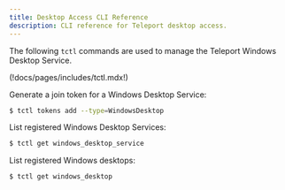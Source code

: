 ```yaml
---
title: Desktop Access CLI Reference
description: CLI reference for Teleport desktop access.
---
```


The following `tctl` commands are used to manage the Teleport Windows Desktop
Service.

(!docs/pages/includes/tctl.mdx!)

Generate a join token for a Windows Desktop Service:

```sh
$ tctl tokens add --type=WindowsDesktop
```

List registered Windows Desktop Services:

```sh
$ tctl get windows_desktop_service
```

List registered Windows desktops:

```sh
$ tctl get windows_desktop
```
